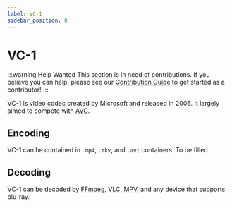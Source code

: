 ```yaml
---
label: VC-1
sidebar_position: 8
---
```


# VC-1

:::warning Help Wanted
This section is in need of contributions. If you believe you can help, please see our [Contribution Guide](../contribution-guide.mdx) to get started as a contributor!
:::

VC-1 is video codec created by Microsoft and released in 2006. It largely aimed to compete with [AVC](../video/AVC.mdx).

## Encoding
VC-1 can be contained in `.mp4`, `.mkv`, and `.avi` containers.
To be filled
## Decoding
VC-1 can be decoded by [FFmpeg](../utilities/ffmpeg.mdx), [VLC](../video-players.mdx), [MPV](../video-players.mdx), and any device that supports blu-ray. 